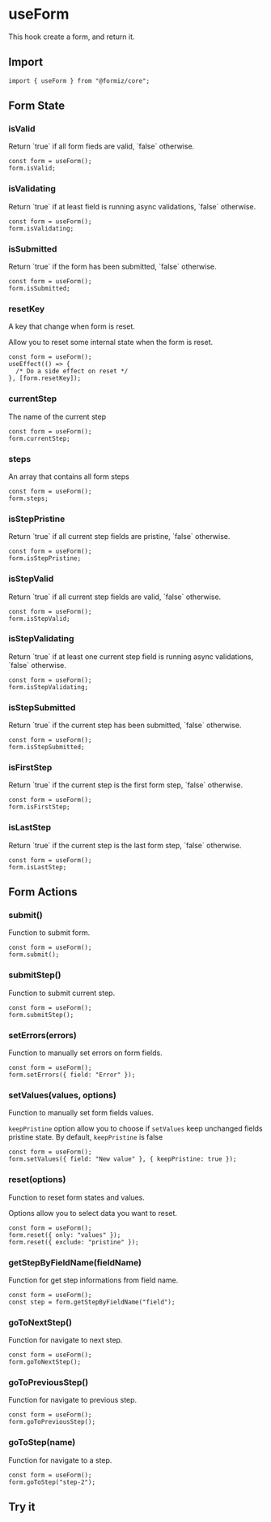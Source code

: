 
# useForm

This hook create a form, and return it.

## Import

```tsx
import { useForm } from "@formiz/core";
```

## Form State

### isValid

<Type type="boolean" />
Return `true` if all form fieds are valid, `false` otherwise.

```tsx
const form = useForm();
form.isValid;
```

### isValidating

<Type type="boolean" />
Return `true` if at least field is running async validations, `false` otherwise.

```tsx
const form = useForm();
form.isValidating;
```

### isSubmitted

<Type type="boolean" />
Return `true` if the form has been submitted, `false` otherwise.

```tsx
const form = useForm();
form.isSubmitted;
```

### resetKey

<Type type="string" />

A key that change when form is reset.

Allow you to reset some internal state when the form is reset.

```tsx
const form = useForm();
useEffect(() => {
  /* Do a side effect on reset */
}, [form.resetKey]);
```

### currentStep

<Type type="string" />
The name of the current step

```tsx
const form = useForm();
form.currentStep;
```

### steps

<Type type="Array<string>" />
An array that contains all form steps

```tsx
const form = useForm();
form.steps;
```

### isStepPristine

<Type type="boolean" />
Return `true` if all current step fields are pristine, `false` otherwise.

```tsx
const form = useForm();
form.isStepPristine;
```

### isStepValid

<Type type="boolean" />
Return `true` if all current step fields are valid, `false` otherwise.

```tsx
const form = useForm();
form.isStepValid;
```

### isStepValidating

<Type type="boolean" />
Return `true` if at least one current step field is running async validations, `false`
otherwise.

```tsx
const form = useForm();
form.isStepValidating;
```

### isStepSubmitted

<Type type="boolean" />
Return `true` if the current step has been submitted, `false` otherwise.

```tsx
const form = useForm();
form.isStepSubmitted;
```

### isFirstStep

<Type type="boolean" />
Return `true` if the current step is the first form step, `false` otherwise.

```tsx
const form = useForm();
form.isFirstStep;
```

### isLastStep

<Type type="boolean" />
Return `true` if the current step is the last form step, `false` otherwise.

```tsx
const form = useForm();
form.isLastStep;
```

## Form Actions

### submit()

<Type type="() => void" />
Function to submit form.

```tsx
const form = useForm();
form.submit();
```

### submitStep()

<Type type="() => void" />
Function to submit current step.

```tsx
const form = useForm();
form.submitStep();
```

### setErrors(errors)

<Type type="(errors: Record<string, string>) => void" />
Function to manually set errors on form fields.

```tsx
const form = useForm();
form.setErrors({ field: "Error" });
```

### setValues(values, options)

<Type type="(values: Record<string, string>, options?: { keepPristine?: boolean }) => void" />
Function to manually set form fields values.

`keepPristine` option allow you to choose if `setValues` keep unchanged fields pristine state. By default, `keepPristine` is false

```tsx
const form = useForm();
form.setValues({ field: "New value" }, { keepPristine: true });
```

### reset(options)

<Type type="(options: { ['only' | 'exclude']: Array<ResetElement>}) => void" />
<Type
  type="ResetElement = 'pristine'
  | 'submitted'
  | 'touched'
  | 'validating'
  | 'debouncing'
  | 'resetKey'
  | 'currentStep'
  | 'visited'
  | 'values'"
/>
Function to reset form states and values.

Options allow you to select data you
want to reset.

```tsx
const form = useForm();
form.reset({ only: "values" });
form.reset({ exclude: "pristine" });
```

### getStepByFieldName(fieldName)

<Type type="(fieldName: string) => FormizStep" />
Function for get step informations from field name.

```tsx
const form = useForm();
const step = form.getStepByFieldName("field");
```

### goToNextStep()

<Type type="() => void" />
Function for navigate to next step.

```tsx
const form = useForm();
form.goToNextStep();
```

### goToPreviousStep()

<Type type="() => void" />
Function for navigate to previous step.

```tsx
const form = useForm();
form.goToPreviousStep();
```

### goToStep(name)

<Type type="(name: string) => void" />
Function for navigate to a step.

```tsx
const form = useForm();
form.goToStep("step-2");
```

## Try it

<CodeEditor files={useFormFiles} />
